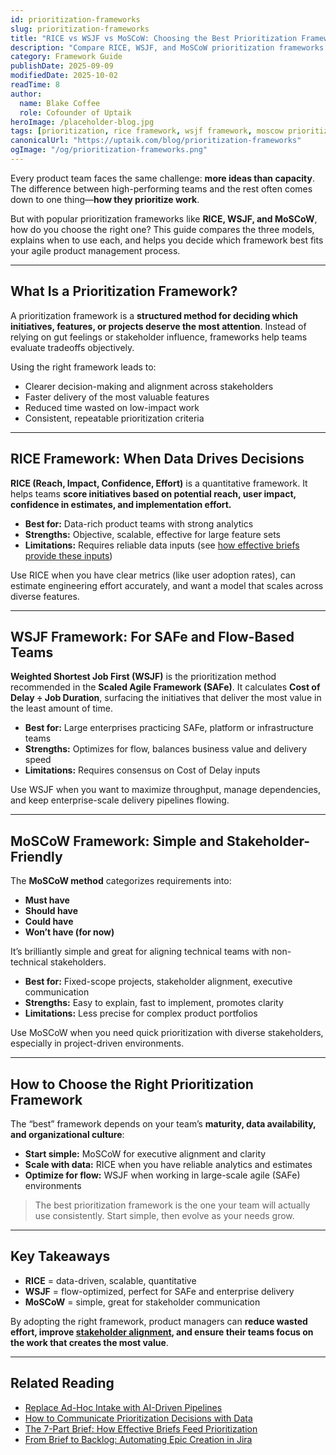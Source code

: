 ```yaml
---
id: prioritization-frameworks
slug: prioritization-frameworks
title: "RICE vs WSJF vs MoSCoW: Choosing the Best Prioritization Framework"
description: "Compare RICE, WSJF, and MoSCoW prioritization frameworks. Learn when to use each model, their advantages, and how to pick the right method for agile product management."
category: Framework Guide
publishDate: 2025-09-09
modifiedDate: 2025-10-02
readTime: 8
author:
  name: Blake Coffee
  role: Cofounder of Uptaik
heroImage: /placeholder-blog.jpg
tags: [prioritization, rice framework, wsjf framework, moscow prioritization, agile prioritization, product-management, frameworks]
canonicalUrl: "https://uptaik.com/blog/prioritization-frameworks"
ogImage: "/og/prioritization-frameworks.png"
---
```


Every product team faces the same challenge: **more ideas than capacity**. The difference between high-performing teams and the rest often comes down to one thing—**how they prioritize work**.

But with popular prioritization frameworks like **RICE, WSJF, and MoSCoW**, how do you choose the right one? This guide compares the three models, explains when to use each, and helps you decide which framework best fits your agile product management process.

---

## What Is a Prioritization Framework?

A prioritization framework is a **structured method for deciding which initiatives, features, or projects deserve the most attention**. Instead of relying on gut feelings or stakeholder influence, frameworks help teams evaluate tradeoffs objectively.  

Using the right framework leads to:  

- Clearer decision-making and alignment across stakeholders  
- Faster delivery of the most valuable features  
- Reduced time wasted on low-impact work  
- Consistent, repeatable prioritization criteria  

---

## RICE Framework: When Data Drives Decisions

**RICE (Reach, Impact, Confidence, Effort)** is a quantitative framework. It helps teams **score initiatives based on potential reach, user impact, confidence in estimates, and implementation effort.**

- **Best for:** Data-rich product teams with strong analytics  
- **Strengths:** Objective, scalable, effective for large feature sets  
- **Limitations:** Requires reliable data inputs (see [how effective briefs provide these inputs](/blog/effective-brief-writing))

Use RICE when you have clear metrics (like user adoption rates), can estimate engineering effort accurately, and want a model that scales across diverse features.  

---

## WSJF Framework: For SAFe and Flow-Based Teams

**Weighted Shortest Job First (WSJF)** is the prioritization method recommended in the **Scaled Agile Framework (SAFe)**. It calculates **Cost of Delay ÷ Job Duration**, surfacing the initiatives that deliver the most value in the least amount of time.  

- **Best for:** Large enterprises practicing SAFe, platform or infrastructure teams  
- **Strengths:** Optimizes for flow, balances business value and delivery speed  
- **Limitations:** Requires consensus on Cost of Delay inputs  

Use WSJF when you want to maximize throughput, manage dependencies, and keep enterprise-scale delivery pipelines flowing.  

---

## MoSCoW Framework: Simple and Stakeholder-Friendly

The **MoSCoW method** categorizes requirements into:  

- **Must have**  
- **Should have**  
- **Could have**  
- **Won’t have (for now)**  

It’s brilliantly simple and great for aligning technical teams with non-technical stakeholders.  

- **Best for:** Fixed-scope projects, stakeholder alignment, executive communication  
- **Strengths:** Easy to explain, fast to implement, promotes clarity  
- **Limitations:** Less precise for complex product portfolios  

Use MoSCoW when you need quick prioritization with diverse stakeholders, especially in project-driven environments.  

---

## How to Choose the Right Prioritization Framework

The “best” framework depends on your team’s **maturity, data availability, and organizational culture**:  

- **Start simple:** MoSCoW for executive alignment and clarity  
- **Scale with data:** RICE when you have reliable analytics and estimates  
- **Optimize for flow:** WSJF when working in large-scale agile (SAFe) environments  

> The best prioritization framework is the one your team will actually use consistently. Start simple, then evolve as your needs grow.

---

## Key Takeaways

- **RICE** = data-driven, scalable, quantitative  
- **WSJF** = flow-optimized, perfect for SAFe and enterprise delivery  
- **MoSCoW** = simple, great for stakeholder communication  

By adopting the right framework, product managers can **reduce wasted effort, improve [stakeholder alignment](/blog/communicating-prioritization-decisions), and ensure their teams focus on the work that creates the most value**.

---

## Related Reading

- [Replace Ad-Hoc Intake with AI-Driven Pipelines](/blog/ai-driven-pipelines)  
- [How to Communicate Prioritization Decisions with Data](/blog/communicating-prioritization-decisions)  
- [The 7-Part Brief: How Effective Briefs Feed Prioritization](/blog/effective-brief-writing)  
- [From Brief to Backlog: Automating Epic Creation in Jira](/blog/jira-automation)  
